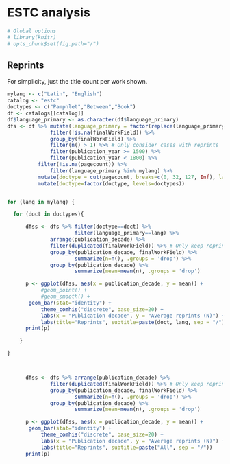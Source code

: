 # ESTC analysis

```r
# Global options
# library(knitr)
# opts_chunk$set(fig.path="/")
```



## Reprints

For simplicity, just the title count per work shown.

```r
mylang <- c("Latin", "English")
catalog <- "estc"
doctypes <- c("Pamphlet","Between","Book")
df <- catalogs[[catalog]]
df$language_primary <- as.character(df$language_primary)
dfs <- df %>% mutate(language_primary = factor(replace(language_primary, !language_primary %in% mylang, "Other"))) %>%
              filter(!is.na(finalWorkField)) %>%
              group_by(finalWorkField) %>%
              filter(n() > 1) %>% # Only consider cases with reprints
              filter(publication_year >= 1500) %>%
              filter(publication_year < 1800) %>%
	      filter(!is.na(pagecount)) %>%
              filter(language_primary %in% mylang) %>%	      
	      mutate(doctype = cut(pagecount, breaks=c(0, 32, 127, Inf), labels=doctypes)) %>%
	      mutate(doctype=factor(doctype, levels=doctypes))


for (lang in mylang) {

  for (doct in doctypes){

      dfss <- dfs %>% filter(doctype==doct) %>%
      	      	      filter(language_primary==lang) %>%
		      arrange(publication_decade) %>%
		      filter(duplicated(finalWorkField)) %>% # Only keep reprints, not first print
		      group_by(publication_decade, finalWorkField) %>%	   
    	    	      summarize(n=n(), .groups = 'drop') %>%
		      group_by(publication_decade) %>%	   		      
    	    	      summarize(mean=mean(n), .groups = 'drop') 

      p <- ggplot(dfss, aes(x = publication_decade, y = mean)) +
           #geom_point() +
           #geom_smooth() +
	   geom_bar(stat="identity") + 
       	   theme_comhis("discrete", base_size=20) +
       	   labs(x = "Publication decade", y = "Average reprints (N)") +
       	   labs(title="Reprints", subtitle=paste(doct, lang, sep = "/"))
      print(p)

    }

}



      dfss <- dfs %>% arrange(publication_decade) %>%
		      filter(duplicated(finalWorkField)) %>% # Only keep reprints, not first print
		      group_by(publication_decade, finalWorkField) %>%	   
    	    	      summarize(n=n(), .groups = 'drop') %>%
		      group_by(publication_decade) %>%	   		      
    	    	      summarize(mean=mean(n), .groups = 'drop') 

      p <- ggplot(dfss, aes(x = publication_decade, y = mean)) +
	   geom_bar(stat="identity") + 
       	   theme_comhis("discrete", base_size=20) +
       	   labs(x = "Publication decade", y = "Average reprints (N)") +
       	   labs(title="Reprints", subtitle=paste("All", sep = "/"))
      print(p)

    


```
